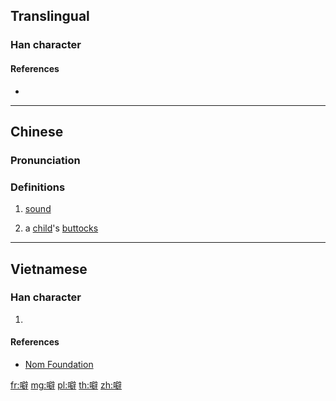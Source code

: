 ==Translingual==

===Han character===
{{Han char|rn=30|rad=口|as=13|sn=16|four=|canj=RSRJ|ids=⿰口辟}}

====References====
* {{Han ref|kx=0211.121|hdz=10695.030|uh=567C|ud=22140}}

----

==Chinese==
{{zh-forms}}

===Pronunciation===
{{zh-pron
|m=pī
|c=pek1,pet1,pet6
|mc=
|oc=
|cat=n
}}

===Definitions===
{{zh-hanzi}}

# [[sound]]
# {{context|Cantonese|lang=yue}} a [[child]]'s [[buttocks]]

----

==Vietnamese==

===Han character===
{{vi-hantu|[[phách]]|rs=口13}}

# {{defn|lang=vi|sort=口13}}

====References====
* [http://nomfoundation.org/common/nom_details.php?codepoint=567c Nom Foundation]

[[fr:噼]]
[[mg:噼]]
[[pl:噼]]
[[th:噼]]
[[zh:噼]]